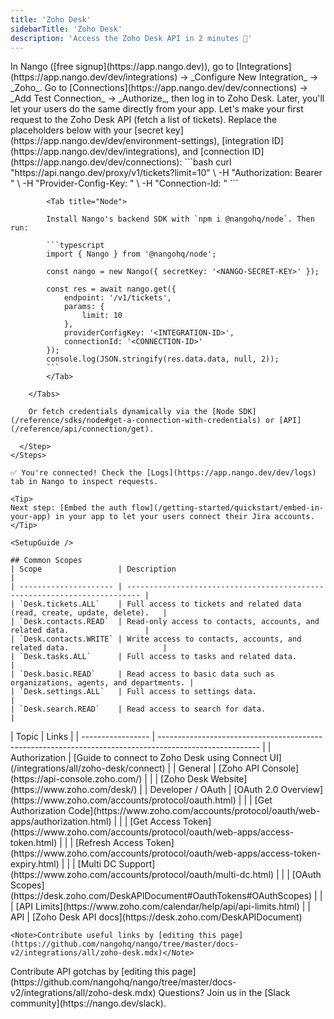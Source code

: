 ```yaml
---
title: 'Zoho Desk'
sidebarTitle: 'Zoho Desk'
description: 'Access the Zoho Desk API in 2 minutes 💨'
---
```




<Tabs>
  <Tab title="🚀 Quickstart">
    <Steps>
      <Step title="Create an integration">
        In Nango ([free signup](https://app.nango.dev)), go to [Integrations](https://app.nango.dev/dev/integrations) -> _Configure New Integration_ -> _Zoho_.
      </Step>
      <Step title="Authorize Zoho Desk">
        Go to [Connections](https://app.nango.dev/dev/connections) -> _Add Test Connection_ -> _Authorize_, then log in to Zoho Desk. Later, you'll let your users do the same directly from your app.
      </Step>
      <Step title="Call the Zoho Desk API">
        Let's make your first request to the Zoho Desk API (fetch a list of tickets). Replace the placeholders below with your [secret key](https://app.nango.dev/dev/environment-settings), [integration ID](https://app.nango.dev/dev/integrations), and [connection ID](https://app.nango.dev/dev/connections):
        <Tabs>
            <Tab title="cURL">
                ```bash
                curl "https://api.nango.dev/proxy/v1/tickets?limit=10" \
                  -H "Authorization: Bearer <NANGO-SECRET-KEY>" \
                  -H "Provider-Config-Key: <INTEGRATION-ID>" \
                  -H "Connection-Id: <CONNECTION-ID>"
                ```
            </Tab>

            <Tab title="Node">

            Install Nango's backend SDK with `npm i @nangohq/node`. Then run:

            ```typescript
            import { Nango } from '@nangohq/node';

            const nango = new Nango({ secretKey: '<NANGO-SECRET-KEY>' });

            const res = await nango.get({
                endpoint: '/v1/tickets',
                params: {
                    limit: 10
                },
                providerConfigKey: '<INTEGRATION-ID>',
                connectionId: '<CONNECTION-ID>'
            });
            console.log(JSON.stringify(res.data.data, null, 2));
            ```
            </Tab>

        </Tabs>

        Or fetch credentials dynamically via the [Node SDK](/reference/sdks/node#get-a-connection-with-credentials) or [API](/reference/api/connection/get).

      </Step>
    </Steps>

    ✅ You're connected! Check the [Logs](https://app.nango.dev/dev/logs) tab in Nango to inspect requests.

    <Tip>
    Next step: [Embed the auth flow](/getting-started/quickstart/embed-in-your-app) in your app to let your users connect their Jira accounts.
    </Tip>
  </Tab>
  <Tab title="🧑‍💻 OAuth app setup">
    
    <SetupGuide />
    
    ## Common Scopes
    | Scope                 | Description                                                               |
    | --------------------- | ------------------------------------------------------------------------- |
    | `Desk.tickets.ALL`    | Full access to tickets and related data (read, create, update, delete).   |
    | `Desk.contacts.READ`  | Read-only access to contacts, accounts, and related data.                 |
    | `Desk.contacts.WRITE` | Write access to contacts, accounts, and related data.                     |
    | `Desk.tasks.ALL`      | Full access to tasks and related data.                                    |
    | `Desk.basic.READ`     | Read access to basic data such as organizations, agents, and departments. |
    | `Desk.settings.ALL`   | Full access to settings data.                                             |
    | `Desk.search.READ`    | Read access to search for data.                                           |

  </Tab>
  <Tab title="🔗 Useful links">
    | Topic             | Links                                                                                                   |
    | ----------------- | ------------------------------------------------------------------------------------------------------- |
    | Authorization     | [Guide to connect to Zoho Desk using Connect UI](/integrations/all/zoho-desk/connect) |
    | General           | [Zoho API Console](https://api-console.zoho.com/)                                                       |
    |                   | [Zoho Desk Website](https://www.zoho.com/desk/)                                                     |
    | Developer / OAuth | [OAuth 2.0 Overview](https://www.zoho.com/accounts/protocol/oauth.html)                                 |
    |                   | [Get Authorization Code](https://www.zoho.com/accounts/protocol/oauth/web-apps/authorization.html)      |
    |                   | [Get Access Token](https://www.zoho.com/accounts/protocol/oauth/web-apps/access-token.html)             |
    |                   | [Refresh Access Token](https://www.zoho.com/accounts/protocol/oauth/web-apps/access-token-expiry.html) |
    |                   | [Multi DC Support](https://www.zoho.com/accounts/protocol/oauth/multi-dc.html)                          |
    |                   | [OAuth Scopes](https://desk.zoho.com/DeskAPIDocument#OauthTokens#OAuthScopes)                                             |
    |                   | [API Limits](https://www.zoho.com/calendar/help/api/api-limits.html)                                    |
    | API               | [Zoho Desk API docs](https://desk.zoho.com/DeskAPIDocument)   

    <Note>Contribute useful links by [editing this page](https://github.com/nangohq/nango/tree/master/docs-v2/integrations/all/zoho-desk.mdx)</Note>
  </Tab>
  <Tab title="🚨 API gotchas">
    <ApiGotchas />
    <Note>Contribute API gotchas by [editing this page](https://github.com/nangohq/nango/tree/master/docs-v2/integrations/all/zoho-desk.mdx)</Note>
  </Tab>
</Tabs>
<Info>
    Questions? Join us in the [Slack community](https://nango.dev/slack).
</Info>
